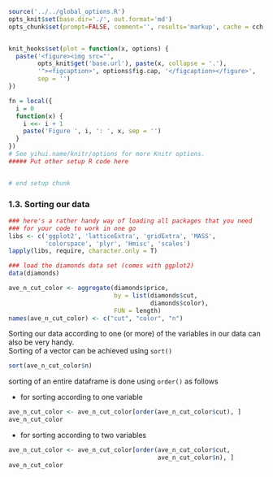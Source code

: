 ```r
source('../../global_options.R')
opts_knit$set(base.dir='./', out.format='md')
opts_chunk$set(prompt=FALSE, comment='', results='markup', cache = cch, cache.path = '../../book_cache/', fig.path = '../../book_figures/', fig.align = 'center')


knit_hooks$set(plot = function(x, options) {
  paste('<figure><img src="',
        opts_knit$get('base.url'), paste(x, collapse = '.'),
        '"><figcaption>', options$fig.cap, '</figcaption></figure>',
        sep = '')
})

fn = local({
  i = 0
  function(x) {
    i <<- i + 1
    paste('Figure ', i, ': ', x, sep = '')
  }
})
# See yihui.name/knitr/options for more Knitr options.
##### Put other setup R code here


# end setup chunk
```

### 1.3. Sorting our data

```r
### here's a rather handy way of loading all packages that you need
### for your code to work in one go
libs <- c('ggplot2', 'latticeExtra', 'gridExtra', 'MASS', 
          'colorspace', 'plyr', 'Hmisc', 'scales')
lapply(libs, require, character.only = T)
```

```r
### load the diamonds data set (comes with ggplot2)
data(diamonds)

ave_n_cut_color <- aggregate(diamonds$price, 
                             by = list(diamonds$cut,
                                       diamonds$color), 
                             FUN = length)
names(ave_n_cut_color) <- c("cut", "color", "n")
```

Sorting our data according to one (or more) of the variables in our data can also be very handy.   
Sorting of a vector can be achieved using ```sort()```

```r
sort(ave_n_cut_color$n)
```

sorting of an entire dataframe is done using ```order()``` as follows

* for sorting according to one variable

```r
ave_n_cut_color <- ave_n_cut_color[order(ave_n_cut_color$cut), ]
ave_n_cut_color
```

* for sorting according to two variables

```r
ave_n_cut_color <- ave_n_cut_color[order(ave_n_cut_color$cut,
                                         ave_n_cut_color$n), ]
ave_n_cut_color
```
